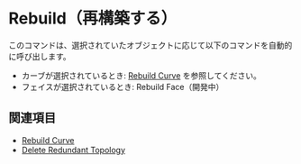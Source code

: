 
# Rebuild（再構築する）

<Reference shortcut="" command="Rebuild" button="Right of Command Bar" />

このコマンドは、選択されていたオブジェクトに応じて以下のコマンドを自動的に呼び出します。
  - カーブが選択されているとき: [Rebuild Curve](./rebuild-curve) を参照してください。
  - フェイスが選択されているとき: Rebuild Face（開発中）

## 関連項目
- [Rebuild Curve](./rebuild-curve)
- [Delete Redundant Topology](./delete-redundant-topology)














